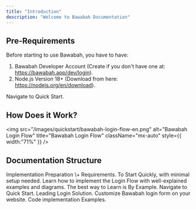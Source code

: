 ```yaml
---
title: "Introduction"
description: "Welcome to Bawabah Documentation"
---
```


## Pre-Requirements

Before starting to use Bawabah, you have to have:

1. Bawabah Developer Account (Create if you don't have one at: https://bawabah.app/dev/login).
2. Node.js Version 18\+ (Download from here: https://nodejs.org/en/download).

<Card title="Ready To Start?" icon="rocket" horizontal href="/getting-started/en/quickstart">
  Navigate to Quick Start.
</Card>

## How Does it Work?

<img
  src="/images/quickstart/bawabah-login-flow-en.png"
  alt="Bawabah Login Flow"
  title="Bawabah Login Flow"
  className="mx-auto"
  style={{ width:"71%" }}
/>

## Documentation Structure

<Steps>
  <Step title="Introduction" icon="book" iconType="solid">
    Implementation Preparation \+ Requirements.
  </Step>
  <Step title="Quick Start" icon="rocket" iconType="solid">
    To Start Quickly, with minimal setup needed.
  </Step>
  <Step title="Development" icon="code" iconType="solid">
    Learn how to implement the Login Flow with well-explained examples and diagrams.
  </Step>
  <Step title="Examples" icon="flask" iconType="solid">
    The best way to Learn is By Example.
  </Step>
</Steps>

<Columns cols={2}>
  <Card title="Quick Start" icon="rocket" iconType="regular" href="/getting-started/en/quickstart">
    Navigate to Quick Start.
  </Card>
  <Card title="Hosted Login" icon="page" href="/development/en/hosted">
    Leading Login Solution.
  </Card>
  <Card title="Form Login" icon="envelope" href="/development/en/form">
    Customize Bawabah login form on your website.
  </Card>
  <Card title="Examples" icon="flask" href="/examples/en">
    Code implementation Examples.
  </Card>
</Columns>